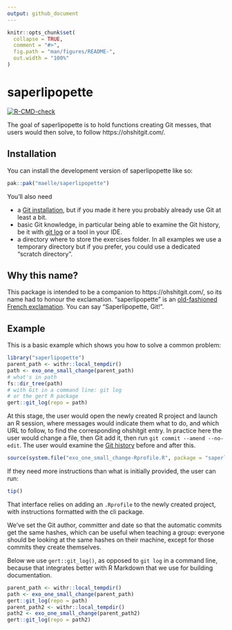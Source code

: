 ```yaml
---
output: github_document
---
```


<!-- README.md is generated from README.Rmd. Please edit that file -->

```r
knitr::opts_chunk$set(
  collapse = TRUE,
  comment = "#>",
  fig.path = "man/figures/README-",
  out.width = "100%"
)
```

# saperlipopette

<!-- badges: start -->
[![R-CMD-check](https://github.com/maelle/saperlipopette/actions/workflows/R-CMD-check.yaml/badge.svg)](https://github.com/maelle/saperlipopette/actions/workflows/R-CMD-check.yaml)
<!-- badges: end -->

The goal of saperlipopette is to hold functions creating Git messes, that users 
would then solve, to follow https://ohshitgit.com/.

## Installation

You can install the development version of saperlipopette like so:

``` r
pak::pak("maelle/saperlipopette")
```

You'll also need

- a [Git installation](https://happygitwithr.com/install-git), but if you made it here you probably already use Git at least a bit.
- basic Git knowledge, in particular being able to examine the Git history, be it with [git log](https://git-scm.com/book/en/v2/Git-Basics-Viewing-the-Commit-History) or a tool in your IDE.
- a directory where to store the exercises folder. In all examples we use a temporary directory but if you prefer, you could use a dedicated "scratch directory".

## Why this name?

This package is intended to be a companion to https://ohshitgit.com/,
so its name had to honour the exclamation.
"saperlipopette" is an [old-fashioned French exclamation](https://en.wiktionary.org/wiki/saperlipopette).
You can say "Saperlipopette, Git!".

## Example

This is a basic example which shows you how to solve a common problem:

```r
library("saperlipopette")
parent_path <- withr::local_tempdir()
path <- exo_one_small_change(parent_path)
# what's in path
fs::dir_tree(path)
# with Git in a command line: git log
# or the gert R package
gert::git_log(repo = path)
```

At this stage, the user would open the newly created R project and launch an R session,
where messages would indicate them what to do, 
and which URL to follow, to find the corresponding ohshitgit entry.
In practice here the user would change a file, then Git add it, then run `git commit --amend --no-edit`.
The user would examine the [Git history](https://git-scm.com/book/en/v2/Git-Basics-Viewing-the-Commit-History) before and after this.

```r
source(system.file("exo_one_small_change-Rprofile.R", package = "saperlipopette"))
```

If they need more instructions than what is initially provided, the user can run:

```r
tip()
```

That interface relies on adding an `.Rprofile` to the newly created project,
with instructions formatted with the cli package.

We've set the Git author, committer and date so that the automatic commits get the same 
hashes, which can be useful when teaching a group: everyone should be looking at the same hashes on their machine, except for those commits they create themselves.

Below we use `gert::git_log()`, as opposed to `git log` in a command line, because that integrates better with R Markdown that we use for building documentation.

```r
parent_path <- withr::local_tempdir()
path <- exo_one_small_change(parent_path)
gert::git_log(repo = path)
parent_path2 <- withr::local_tempdir()
path2 <- exo_one_small_change(parent_path2)
gert::git_log(repo = path2)
```
